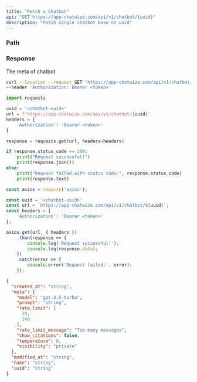 ```yaml
---
title: "Fetch a Chatbot"
api: "GET https://app-chatwize.com/api/v1/chatbot/{uuid}"
description: "Fetch single chatbot base on uuid"
---
```


### Path

<ParamField path="uuid" type="string" required/>

### Response

<ResponseField name="created_at" type="string"/>

<ResponseField name="meta" type="object">
The meta of chatbot
<Expandable title="Chatbot meta">
<ResponseField name="model" type="string" />
<ResponseField name="prompt" type="string" />
<ResponseField name="rate_limit" type="[number, number]"/>
<ResponseField name="rate_limit_message" type="string"/>
<ResponseField name="show_citation" type="boolean"/>
<ResponseField name="temperature" type="number"/>
<ResponseField name="visibility" type="string"/>
</Expandable>
</ResponseField>

<ResponseField name="modified_at" type="string"/>
<ResponseField name="name" type="string"/>
<ResponseField name="uuid" type="string"/>

<RequestExample>

```bash Curl
curl --location --request GET 'https://app-chatwize.com/api/v1/chatbot/{chatbot-uuid}' \
--header 'Authorization: Bearer <token>'
```

```py Python
import requests

uuid = '<chatbot-uuid>'
url = f'https://app-chatwize.com/api/v1/chatbot/{uuid}'
headers = {
    'Authorization': 'Bearer <token>'
}

response = requests.get(url, headers=headers)

if response.status_code == 200:
    print("Request successful!")
    print(response.json())
else:
    print("Request failed with status code:", response.status_code)
    print(response.text)
```

```ts JavaScript
const axios = require('axios');

const uuid = '<chatbot-uuid>'
const url = `https://app-chatwize.com/api/v1/chatbot/${uuid}`;
const headers = {
    'Authorization': 'Bearer <token>'
};

axios.get(url, { headers })
    .then(response => {
        console.log('Request successful!');
        console.log(response.data);
    })
    .catch(error => {
        console.error('Request failed:', error);
    });
```

</RequestExample>

<ResponseExample>

```json Response
{
  "created_at": "string",
  "meta": {
    "model": "gpt-3.5-turbo",
    "prompt": "string",
    "rate_limit": [
      20,
      240
    ],
    "rate_limit_message": "Too many messages",
    "show_citations": false,
    "temperature": 0,
    "visibility": "private"
  },
  "modified_at": "string",
  "name": "string",
  "uuid": "string"
}

```

</ResponseExample>
